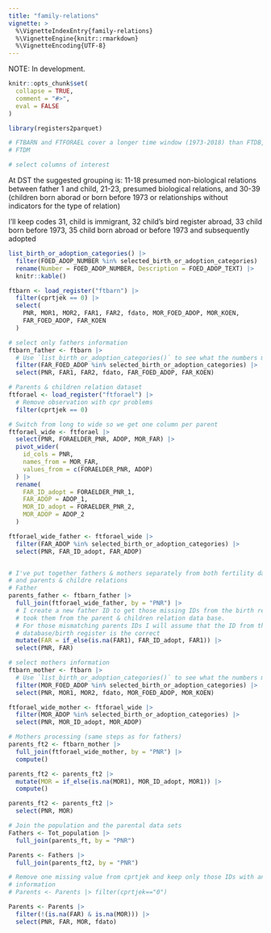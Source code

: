 ---
title: "family-relations"
vignette: >
  %\VignetteIndexEntry{family-relations}
  %\VignetteEngine{knitr::rmarkdown}
  %\VignetteEncoding{UTF-8}
---

NOTE: In development.

```{r, include = FALSE}
knitr::opts_chunk$set(
  collapse = TRUE,
  comment = "#>",
  eval = FALSE
)
```

```{r setup}
library(registers2parquet)
```

```{r}
# FTBARN and FTFORAEL cover a longer time window (1973-2018) than FTDB,FTDK &
# FTDM

# select columns of interest
```

At DST the suggested grouping is: 11-18 presumed non-biological
relations between father 1 and child, 21-23, presumed biological
relations, and 30-39 (children born aborad or born before 1973 or
relationships without indicators for the type of relation)

I'll keep codes 31, child is immigrant, 32 child's bird register abroad,
33 child born before 1973, 35 child born abroad or before 1973 and
subsequently adopted

```{r}
list_birth_or_adoption_categories() |>
  filter(FOED_ADOP_NUMBER %in% selected_birth_or_adoption_categories) |>
  rename(Number = FOED_ADOP_NUMBER, Description = FOED_ADOP_TEXT) |>
  knitr::kable()
```

```{r}
ftbarn <- load_register("ftbarn") |>
  filter(cprtjek == 0) |>
  select(
    PNR, MOR1, MOR2, FAR1, FAR2, fdato, MOR_FOED_ADOP, MOR_KOEN,
    FAR_FOED_ADOP, FAR_KOEN
  )

# select only fathers information
ftbarn_father <- ftbarn |>
  # Use `list_birth_or_adoption_categories()` to see what the numbers mean.
  filter(FAR_FOED_ADOP %in% selected_birth_or_adoption_categories) |>
  select(PNR, FAR1, FAR2, fdato, FAR_FOED_ADOP, FAR_KOEN)

# Parents & children relation dataset
ftforael <- load_register("ftforael") |>
  # Remove observation with cpr problems
  filter(cprtjek == 0)

# Switch from long to wide so we get one column per parent
ftforael_wide <- ftforael |>
  select(PNR, FORAELDER_PNR, ADOP, MOR_FAR) |>
  pivot_wider(
    id_cols = PNR,
    names_from = MOR_FAR,
    values_from = c(FORAELDER_PNR, ADOP)
  ) |>
  rename(
    FAR_ID_adopt = FORAELDER_PNR_1,
    FAR_ADOP = ADOP_1,
    MOR_ID_adopt = FORAELDER_PNR_2,
    MOR_ADOP = ADOP_2
  )

ftforael_wide_father <- ftforael_wide |>
  filter(FAR_ADOP %in% selected_birth_or_adoption_categories) |>
  select(PNR, FAR_ID_adopt, FAR_ADOP)


# I've put together fathers & mothers separately from both fertility database
# and parents & childre relations
# Father
parents_father <- ftbarn_father |>
  full_join(ftforael_wide_father, by = "PNR") |>
  # I create a new father ID to get those missing IDs from the birth register and
  # took them from the parent & children relation data base.
  # For those mismatching parents IDs I will assume that the ID from the fertility
  # database/birth register is the correct
  mutate(FAR = if_else(is.na(FAR1), FAR_ID_adopt, FAR1)) |>
  select(PNR, FAR)

# select mothers information
ftbarn_mother <- ftbarn |>
  # Use `list_birth_or_adoption_categories()` to see what the numbers mean.
  filter(MOR_FOED_ADOP %in% selected_birth_or_adoption_categories) |>
  select(PNR, MOR1, MOR2, fdato, MOR_FOED_ADOP, MOR_KOEN)

ftforael_wide_mother <- ftforael_wide |>
  filter(MOR_ADOP %in% selected_birth_or_adoption_categories) |>
  select(PNR, MOR_ID_adopt, MOR_ADOP)

# Mothers processing (same steps as for fathers)
parents_ft2 <- ftbarn_mother |>
  full_join(ftforael_wide_mother, by = "PNR") |>
  compute()

parents_ft2 <- parents_ft2 |>
  mutate(MOR = if_else(is.na(MOR1), MOR_ID_adopt, MOR1)) |>
  compute()

parents_ft2 <- parents_ft2 |>
  select(PNR, MOR)

# Join the population and the parental data sets
Fathers <- Tot_population |>
  full_join(parents_ft, by = "PNR")

Parents <- Fathers |>
  full_join(parents_ft2, by = "PNR")

# Remove one missing value from cprtjek and keep only those IDs with any parent
# information
# Parents <- Parents |> filter(cprtjek=="0")

Parents <- Parents |>
  filter(!(is.na(FAR) & is.na(MOR))) |>
  select(PNR, FAR, MOR, fdato)
```
